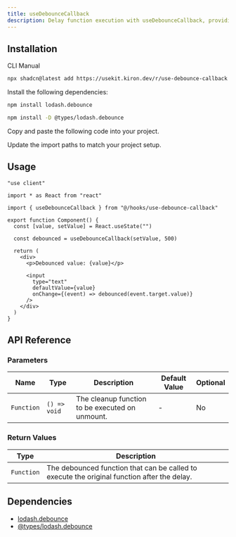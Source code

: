 ```yaml
---
title: useDebounceCallback
description: Delay function execution with useDebounceCallback, providing options for canceling, flushing, and checking if a call is pending.
---
```


## Installation

<Tabs defaultValue="cli">

<TabsList>
  <TabsTrigger value="cli">CLI</TabsTrigger>
  <TabsTrigger value="manual">Manual</TabsTrigger>
</TabsList>

<TabsContent value="cli">

```bash
npx shadcn@latest add https://usekit.kiron.dev/r/use-debounce-callback
```

</TabsContent>

<TabsContent value="manual">

<Steps>

<Step>Install the following dependencies:</Step>

```bash
npm install lodash.debounce
```

```bash
npm install -D @types/lodash.debounce
```

<Step>Copy and paste the following code into your project.</Step>

<ComponentSource name="use-debounce-callback" />

<Step>Update the import paths to match your project setup.</Step>

</Steps>

</TabsContent>

</Tabs>

## Usage

```tsx {5, 10}
"use client"

import * as React from "react"

import { useDebounceCallback } from "@/hooks/use-debounce-callback"

export function Component() {
  const [value, setValue] = React.useState("")

  const debounced = useDebounceCallback(setValue, 500)

  return (
    <div>
      <p>Debounced value: {value}</p>

      <input
        type="text"
        defaultValue={value}
        onChange={(event) => debounced(event.target.value)}
      />
    </div>
  )
}
```

## API Reference

### Parameters

| Name       | Type         | Description                                     | Default Value | Optional |
| ---------- | ------------ | ----------------------------------------------- | ------------- | -------- |
| `Function` | `() => void` | The cleanup function to be executed on unmount. | -             | No       |

### Return Values

| Type       | Description                                                                                 |
| ---------- | ------------------------------------------------------------------------------------------- |
| `Function` | The debounced function that can be called to execute the original function after the delay. |

## Dependencies

- [lodash.debounce](https://www.npmjs.com/package/lodash.debounce)
- [@types/lodash.debounce](https://www.npmjs.com/package/@types/lodash.debounce)
